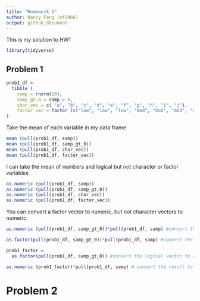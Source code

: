 ```yaml
---
title: "Homework 1"
author: Nancy Fang (nf2466)
output: github_document
---
```

This is my solution to HW1

```r
library(tidyverse)
```
## Problem 1

```r
prob1_df =
  tibble (
    samp = rnorm(10),
    samp_gt_0 = samp > 0,
    char_vec = c( "a", "b", "c", "d", "e", "f", "g", "h", "i", "j"),
    factor_vec = factor (c("low", "low", "low", "mod", "mod", "mod", "mod", "high", "high", "high"))
)

```
Take the mean of each variable in my data frame
```r
mean (pull(prob1_df, samp))
mean (pull(prob1_df, samp_gt_0))
mean (pull(prob1_df, char_vec))
mean (pull(prob1_df, factor_vec))
```
I can take the mean of numbers and logical but not character or factor variables

```r
as.numeric (pull(prob1_df, samp))
as.numeric (pull(prob1_df, samp_gt_0))
as.numeric (pull(prob1_df, char_vec))
as.numeric (pull(prob1_df, factor_vec))
```
You can convert a factor vector to numeric, but not character vectors to numeric.

```r
as.numeric (pull(prob1_df, samp_gt_0))*pull(prob1_df, samp) #convert the logical vector to numeric, and multiply the random sample by the result

as.factor(pull(prob1_df, samp_gt_0))*pull(prob1_df, samp) #convert the logical vector to a factor, and multiply the random sample by the result

prob1_factor = 
  as.factor(pull(prob1_df, samp_gt_0)) #convert the logical vector to a factor and naming is prob1_factor

as.numeric (prob1_factor)*pull(prob1_df, samp) # convert the result to numeric, and multiply the random sample by the result
```
# Problem 2
